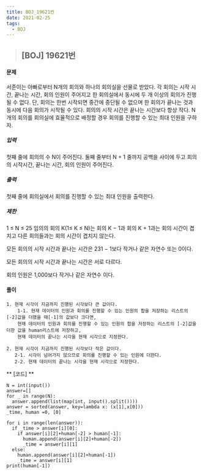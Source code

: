 ```yaml
---
title: BOJ_19621번
date: 2021-02-25
tags:
  - BOJ
---
```


> ## [BOJ] 19621번 

#### 문제
서준이는 아빠로부터 N개의 회의와 하나의 회의실을 선물로 받았다. 각 회의는 시작 시간, 끝나는 시간, 회의 인원이 주어지고 한 회의실에서 동시에 두 개 이상의 회의가 진행될 수 없다. 단, 회의는 한번 시작되면 중간에 중단될 수 없으며 한 회의가 끝나는 것과 동시에 다음 회의가 시작될 수 있다. 회의의 시작 시간은 끝나는 시간보다 항상 작다. N개의 회의를 회의실에 효율적으로 배정할 경우 회의를 진행할 수 있는 최대 인원을 구하자.

##### 입력
첫째 줄에 회의의 수 N이 주어진다. 둘째 줄부터 N + 1 줄까지 공백을 사이에 두고 회의의 시작시간, 끝나는 시간, 회의 인원이 주어진다.
##### 출력
첫째 줄에 회의실에서 회의를 진행할 수 있는 최대 인원을 출력한다.
##### 제한
1 ≤ N ≤ 25
임의의 회의 K(1≤ K ≤ N)는 회의 K − 1과 회의 K + 1과는 회의 시간이 겹치고 다른 회의들과는 회의 시간이 겹치지 않는다.

모든 회의의 시작 시간과 끝나는 시간은 231 − 1보다 작거나 같은 자연수 또는 0이다.

모든 회의의 시작 시간과 끝나는 시간은 서로 다르다.

회의 인원은 1,000보다 작거나 같은 자연수 이다.

#### **풀이**

    1. 현재 시각이 지금까지 진행된 시각보다 큰 값이다.
        1-1. 현재 데이터의 인원과 회의를 진행할 수 있는 인원의 합을 저장하는 리스트의 [-2]값을 더했을 때[-1]의 값보다 크다면,
        현재 데이터의 인원과 회의를 진행할 수 있는 인원의 합을 저장하는 리스트의 [-2]값을 더한 값을 human리스트에 저장하고,
        현재 데이터의 끝나는 시각을 현재 시각으로 지정한다.

    2. 현재 시각이 지금까지 진행된 시각보다 작은 값이다.
       2-1. 시각이 넘어가지 않으므로 회의를 진행할 수 있는 인원에 더한다.
       2-2. 현재 데이터의 끝나는 시각을 현재 시각으로 지정한다.

** [코드] **

    N = int(input())
    answer=[]
    for _ in range(N):  
      answer.append(list(map(int, input().split())))
    answer = sorted(answer, key=lambda x: (x[1],x[0]))
    _time, human =0, [0]

    for i in range(len(answer)):
      if _time > answer[i][0]:
        if answer[i][2]+human[-2] > human[-1]:
          human.append(answer[i][2]+human[-2])
          _time = answer[i][1]
      else:
        human.append(answer[i][2]+human[-1])
        _time = answer[i][1]
    print(human[-1])
